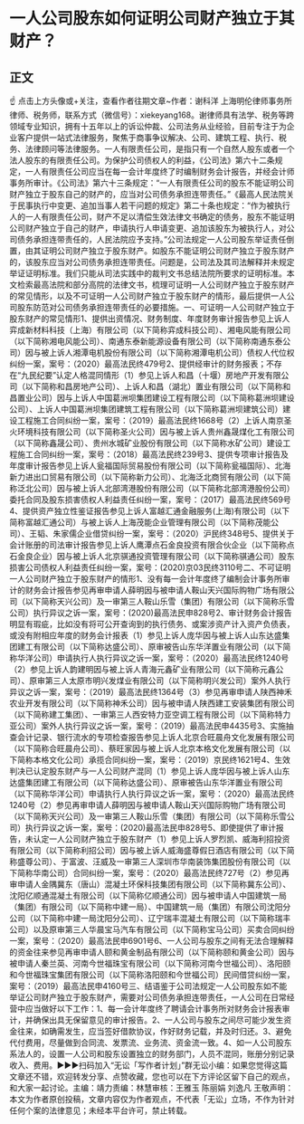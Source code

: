# 一人公司股东如何证明公司财产独立于其财产？
## 正文
☝ 点击上方头像或+关注，查看作者往期文章~作者：谢科洋 上海明伦律师事务所律师、税务师，联系方式（微信号）：xiekeyang168。谢律师具有法学、税务等跨领域专业知识，拥有十五年以上的诉讼仲裁、公司法务从业经验，目前专注于为企业客户提供一站式法律服务，聚焦于商事争议解决、公司、建筑工程、执行、税务、法律顾问等法律服务。一人有限责任公司，是指只有一个自然人股东或者一个法人股东的有限责任公司。为保护公司债权人的利益，《公司法》第六十二条规定，一人有限责任公司应当在每一会计年度终了时编制财务会计报告，并经会计师事务所审计。《公司法》第六十三条规定：“一人有限责任公司的股东不能证明公司财产独立于股东自己的财产的，应当对公司债务承担连带责任。”《最高人民法院关于民事执行中变更、追加当事人若干问题的规定》第二十条也规定：“作为被执行人的一人有限责任公司，财产不足以清偿生效法律文书确定的债务，股东不能证明公司财产独立于自己的财产，申请执行人申请变更、追加该股东为被执行人，对公司债务承担连带责任的，人民法院应予支持。”公司法规定一人公司股东举证责任倒置，由其证明公司财产独立于股东财产。如股东不能证明公司财产独立于股东财产的，该股东应当对公司债务承担连带责任。问题是，公司法及其司法解释并未规定举证证明标准。我们只能从司法实践中的裁判文书总结法院所要求的证明标准。本文检索最高法院和部分高院的法律文书，梳理可证明一人公司财产独立于股东财产的常见情形，以及不可证明一人公司财产独立于股东财产的情形，最后提供一人公司股东防范对公司债务承担连带责任的必要措施。一、可证明一人公司财产独立于股东财产的常见情形1、提供出资情况、财务制度、年度财务审计报告参见上诉人弈成新材料科技（上海）有限公司（以下简称弈成科技公司）、湘电风能有限公司（以下简称湘电风能公司）、南通东泰新能源设备有限公司（以下简称南通东泰公司）因与被上诉人湘潭电机股份有限公司（以下简称湘潭电机公司）债权人代位权纠纷一案，案号：（2020）最高法民终479号2、提供经审计的财务报表；不存在“九民纪要”认定人格混同情形（1）参见上诉人和昌（十堰）房地产开发有限公司（以下简称和昌房地产公司）、上诉人和昌（湖北）置业有限公司（以下简称和昌置业公司）因与上诉人中国葛洲坝集团建设工程有限公司（以下简称葛洲坝建设公司）、上诉人中国葛洲坝集团建筑工程有限公司（以下简称葛洲坝建筑公司）建设工程施工合同纠纷一案，案号：（2019）最高法民终1668号（2）上诉人南京圣火环境科技有限公司（以下简称圣火公司）因与被上诉人贵州鑫晟煤化工有限公司（以下简称鑫晟公司）、贵州水城矿业股份有限公司（以下简称水矿公司）建设工程施工合同纠纷一案，案号：（2018）最高法民终239号3、提供专项审计报告及年度审计报告参见上诉人瓮福国际贸易股份有限公司（以下简称瓮福国际）、北海新力进出口贸易有限公司（以下简称新力公司）、北海泛北商贸有限公司（以下简称泛北公司）因与被上诉人北部湾港股份有限公司（以下简称北部湾港股份公司）委托合同及股东损害债权人利益责任纠纷一案，案号：（2017）最高法民终569号4、提供资产独立性鉴证报告参见上诉人富越汇通金融服务(上海)有限公司（以下简称富越汇通公司）与被上诉人上海茂能企业管理有限公司（以下简称茂能公司）、王韬、朱家儒企业借贷纠纷一案，案号：（2020）沪民终348号5、提供关于会计账册的司法审计报告参见上诉人鹰潭点石金良投资有限合伙企业（以下简称点石金良企业）因与被上诉人北京骐通投资管理有限公司（以下简称骐通公司）股东损害公司债权人利益责任纠纷一案，案号：(2020)京03民终3110号二、不可证明一人公司财产独立于股东财产的情形1、没有每一会计年度终了编制会计事务所审计的财务会计报告参见再审申请人薛明因与被申请人鞍山天兴国际购物广场有限公司（以下简称天兴公司）及一审第三人鞍山乐雪（集团）有限公司（以下简称乐雪公司）执行异议之诉一案，案号：(2020)最高法民申828号2、审计财务会计报告明显有瑕疵，比如没有将可公开查询到的执行债务、或案涉资产计入资产负债表，或没有附相应年度的财务会计报表（1）参见上诉人庞华因与被上诉人山东达盛集团建工有限公司（以下简称达盛公司）、原审被告山东华洋置业有限公司（以下简称华洋公司）申请执行人执行异议之诉一案，案号：（2020）最高法民终1240号（2）参见上诉人韵建明因与被上诉人青海元鑫矿业有限公司（以下简称元鑫公司）、原审第三人太原市明兴发煤业有限公司（以下简称明兴发公司）案外人执行异议之诉一案，案号：（2019）最高法民终1364号（3）参见再审申请人陕西神禾农业开发有限公司（以下简称神禾公司）因与被申请人陕西建工安装集团有限公司（以下简称建工集团）、一审第三人西安特力亚空调工程有限公司（以下简称特力亚公司）案外人执行异议之诉一案，案号：（2019）最高法民申4435号3、实施抽查会计记录、银行流水的专项检查报告参见上诉人北京合旺晨舟文化发展有限公司（以下简称合旺晨舟公司）、蔡旺家因与被上诉人北京本格文化发展有限公司（以下简称本格文化公司）承揽合同纠纷一案，案号：（2019）京民终1621号4、生效判决已认定股东财产与一人公司财产混同（1）参见上诉人庞华因与被上诉人山东达盛集团建工有限公司（以下简称达盛公司）、原审被告山东华洋置业有限公司（以下简称华洋公司）申请执行人执行异议之诉一案，案号：（2020）最高法民终1240号（2）参见再审申请人薛明因与被申请人鞍山天兴国际购物广场有限公司（以下简称天兴公司）及一审第三人鞍山乐雪（集团）有限公司（以下简称乐雪公司）执行异议之诉一案，案号：(2020)最高法民申828号5、即使提供了审计报告，未认定一人公司财产独立于股东财产（1）参见上诉人罗烈凯、威海利招投资有限公司（以下简称利招公司）因与被上诉人威海盛尊假日酒店有限公司（以下简称盛尊公司）、于富波、汪威及一审第三人深圳市华南装饰集团股份有限公司（以下简称华南公司）合同纠纷一案，案号：（2020）最高法民终727号（2）参见再审申请人金隅冀东（唐山）混凝土环保科技集团有限公司（以下简称冀东公司）、沈阳亿顺通混凝土有限公司（以下简称亿顺通公司）因与被申请人中国建筑一局（集团）有限公司（以下简称中建一局）、中国建筑一局（集团）有限公司沈阳分公司（以下简称中建一局沈阳分公司）、辽宁瑞丰混凝土有限公司（以下简称瑞丰公司）以及原审第三人华晨宝马汽车有限公司（以下简称宝马公司）买卖合同纠纷一案，案号：（2020）最高法民申6901号6、一人公司与股东之间有无法合理解释的资金往来参见再审申请人颐和黄金制品有限公司（以下简称颐和黄金公司）因与被申请人秦兰英、河南今世福珠宝有限公司（以下简称河南今世福公司）、洛阳颐和今世福珠宝集团有限公司（以下简称洛阳颐和今世福公司）民间借贷纠纷一案，案号：（2019）最高法民申4160号三、结语鉴于公司法规定一人公司股东如不能举证公司财产独立于股东财产，需要对公司债务承担连带责任，一人公司在日常经营中应当做好以下工作：1、每一会计年度终了聘请会计事务所对财务会计报表审计，并确保出具无保留意见的审计报告。2、一人公司与股东之间尽可能少发生资金往来，如确需发生，应当签好借款协议，作好财务记载，并及时归还。3、避免代付费用，尽量做到合同流、发票流、业务流、资金流一致。4、如一人公司股东系法人的，设置一人公司和股东设置独立的财务部门，人员不混同，账册分别记录收入、费用。►►►扫码加入“无讼「写作者计划」”群无讼小编：如果您觉得这篇文章还不错，欢迎转发分享、点赞收藏，您也可以在下方评论区留下自己的观点，和大家一起讨论。主编：靖力责编：林慧审核：王雅玉 陈丽娟 刘逸凡 王敬声明：本文为作者原创投稿，文章内容仅为作者观点，不代表「无讼」立场，不作为针对任何个案的法律意见；未经本平台许可，禁止转载。